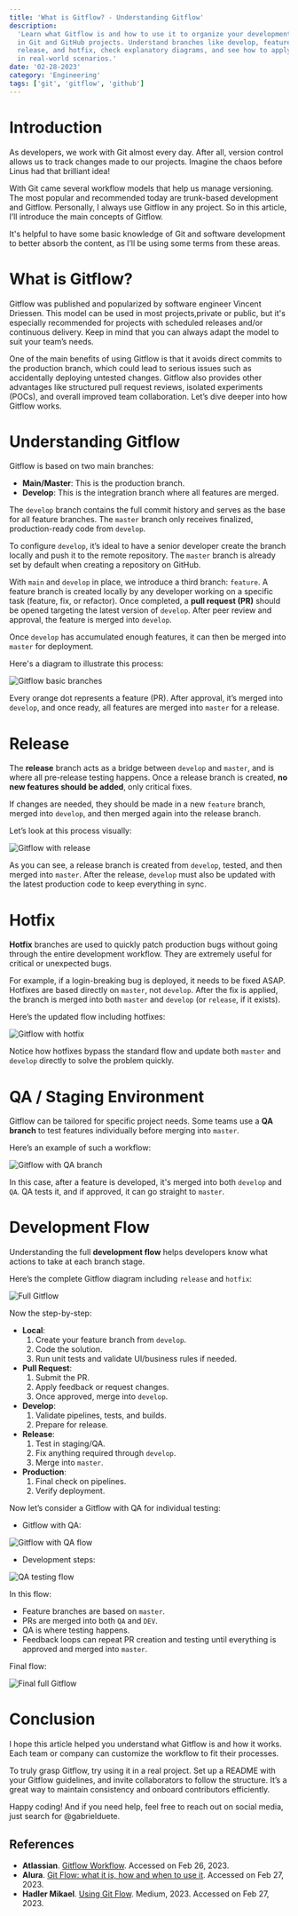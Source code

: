 ```yaml
---
title: 'What is Gitflow? - Understanding Gitflow'
description:
  'Learn what Gitflow is and how to use it to organize your development workflow
  in Git and GitHub projects. Understand branches like develop, feature,
  release, and hotfix, check explanatory diagrams, and see how to apply Gitflow
  in real-world scenarios.'
date: '02-28-2023'
category: 'Engineering'
tags: ['git', 'gitflow', 'github']
---
```


# Introduction

As developers, we work with Git almost every day. After all, version control
allows us to track changes made to our projects. Imagine the chaos before Linus
had that brilliant idea!

With Git came several workflow models that help us manage versioning. The most
popular and recommended today are trunk-based development and Gitflow.
Personally, I always use Gitflow in any project. So in this article, I’ll
introduce the main concepts of Gitflow.

It's helpful to have some basic knowledge of Git and software development to
better absorb the content, as I’ll be using some terms from these areas.

# What is Gitflow?

Gitflow was published and popularized by software engineer Vincent Driessen.
This model can be used in most projects,private or public, but it's especially
recommended for projects with scheduled releases and/or continuous delivery.
Keep in mind that you can always adapt the model to suit your team’s needs.

One of the main benefits of using Gitflow is that it avoids direct commits to
the production branch, which could lead to serious issues such as accidentally
deploying untested changes. Gitflow also provides other advantages like
structured pull request reviews, isolated experiments (POCs), and overall
improved team collaboration. Let’s dive deeper into how Gitflow works.

# Understanding Gitflow

Gitflow is based on two main branches:

- **Main/Master**: This is the production branch.
- **Develop**: This is the integration branch where all features are merged.

The `develop` branch contains the full commit history and serves as the base for
all feature branches. The `master` branch only receives finalized,
production-ready code from `develop`.

To configure `develop`, it’s ideal to have a senior developer create the branch
locally and push it to the remote repository. The `master` branch is already set
by default when creating a repository on GitHub.

With `main` and `develop` in place, we introduce a third branch: `feature`. A
feature branch is created locally by any developer working on a specific task
(feature, fix, or refactor). Once completed, a **pull request (PR)** should be
opened targeting the latest version of `develop`. After peer review and
approval, the feature is merged into `develop`.

Once `develop` has accumulated enough features, it can then be merged into
`master` for deployment.

Here's a diagram to illustrate this process:

![Gitflow basic branches](https://dev-to-uploads.s3.amazonaws.com/uploads/articles/ix1q2mppqw3nl774kh82.png)

Every orange dot represents a feature (PR). After approval, it’s merged into
`develop`, and once ready, all features are merged into `master` for a release.

# Release

The **release** branch acts as a bridge between `develop` and `master`, and is
where all pre-release testing happens. Once a release branch is created, **no
new features should be added**, only critical fixes.

If changes are needed, they should be made in a new `feature` branch, merged
into `develop`, and then merged again into the release branch.

Let’s look at this process visually:

![Gitflow with release](https://dev-to-uploads.s3.amazonaws.com/uploads/articles/f0und0zmupw0c6t7v8b7.png)

As you can see, a release branch is created from `develop`, tested, and then
merged into `master`. After the release, `develop` must also be updated with the
latest production code to keep everything in sync.

# Hotfix

**Hotfix** branches are used to quickly patch production bugs without going
through the entire development workflow. They are extremely useful for critical
or unexpected bugs.

For example, if a login-breaking bug is deployed, it needs to be fixed ASAP.
Hotfixes are based directly on `master`, not `develop`. After the fix is
applied, the branch is merged into both `master` and `develop` (or `release`, if
it exists).

Here’s the updated flow including hotfixes:

![Gitflow with hotfix](https://dev-to-uploads.s3.amazonaws.com/uploads/articles/l10zap4ejatvgaij03zq.png)

Notice how hotfixes bypass the standard flow and update both `master` and
`develop` directly to solve the problem quickly.

# QA / Staging Environment

Gitflow can be tailored for specific project needs. Some teams use a **QA
branch** to test features individually before merging into `master`.

Here’s an example of such a workflow:

![Gitflow with QA branch](https://dev-to-uploads.s3.amazonaws.com/uploads/articles/kzzmh353jt676lwqaoy2.png)

In this case, after a feature is developed, it's merged into both `develop` and
`QA`. QA tests it, and if approved, it can go straight to `master`.

# Development Flow

Understanding the full **development flow** helps developers know what actions
to take at each branch stage.

Here’s the complete Gitflow diagram including `release` and `hotfix`:

![Full Gitflow](https://dev-to-uploads.s3.amazonaws.com/uploads/articles/fn11s0v2fpg1evyf6q8c.png)

Now the step-by-step:

- **Local**:
  1. Create your feature branch from `develop`.
  2. Code the solution.
  3. Run unit tests and validate UI/business rules if needed.
- **Pull Request**:
  1. Submit the PR.
  2. Apply feedback or request changes.
  3. Once approved, merge into `develop`.
- **Develop**:
  1. Validate pipelines, tests, and builds.
  2. Prepare for release.
- **Release**:
  1. Test in staging/QA.
  2. Fix anything required through `develop`.
  3. Merge into `master`.
- **Production**:
  1. Final check on pipelines.
  2. Verify deployment.

Now let’s consider a Gitflow with QA for individual testing:

- Gitflow with QA:

![Gitflow with QA flow](https://dev-to-uploads.s3.amazonaws.com/uploads/articles/98gwx2wok1zfeguy2ybj.png)

- Development steps:

![QA testing flow](https://dev-to-uploads.s3.amazonaws.com/uploads/articles/ot064bla4o2ajtp5rp6c.png)

In this flow:

- Feature branches are based on `master`.
- PRs are merged into both `QA` and `DEV`.
- QA is where testing happens.
- Feedback loops can repeat PR creation and testing until everything is approved
  and merged into `master`.

Final flow:

![Final full Gitflow](https://dev-to-uploads.s3.amazonaws.com/uploads/articles/8ctq7syl3w7mihmz6yfo.png)

# Conclusion

I hope this article helped you understand what Gitflow is and how it works. Each
team or company can customize the workflow to fit their processes.

To truly grasp Gitflow, try using it in a real project. Set up a README with
your Gitflow guidelines, and invite collaborators to follow the structure. It’s
a great way to maintain consistency and onboard contributors efficiently.

Happy coding! And if you need help, feel free to reach out on social media, just
search for @gabrielduete.

## References

- **Atlassian**.
  [Gitflow Workflow](https://www.atlassian.com/git/tutorials/comparing-workflows/gitflow-workflow).
  Accessed on Feb 26, 2023.
- **Alura**.
  [Git Flow: what it is, how and when to use it](https://www.alura.com.br/artigos/git-flow-o-que-e-como-quando-utilizar).
  Accessed on Feb 27, 2023.
- **Hadler Mikael**.
  [Using Git Flow](https://medium.com/trainingcenter/utilizando-o-fluxo-git-flow-e63d5e0d5e04).
  Medium, 2023. Accessed on Feb 27, 2023.
